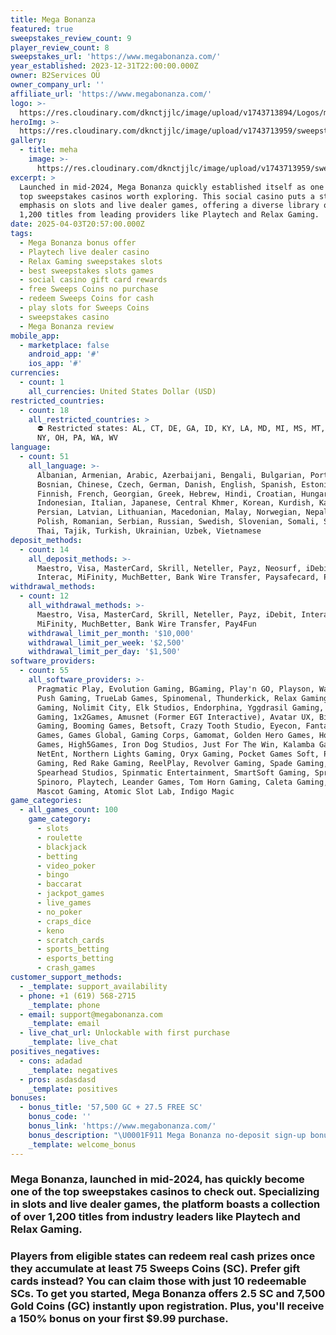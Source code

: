 ```yaml
---
title: Mega Bonanza
featured: true
sweepstakes_review_count: 9
player_review_count: 8
sweepstakes_url: 'https://www.megabonanza.com/'
year_established: 2023-12-31T22:00:00.000Z
owner: B2Services OÜ
owner_company_url: ''
affiliate_url: 'https://www.megabonanza.com/'
logo: >-
  https://res.cloudinary.com/dknctjjlc/image/upload/v1743713894/Logos/mega-bonanza-casino-logo-484x484_qxix6p.jpg
heroImg: >-
  https://res.cloudinary.com/dknctjjlc/image/upload/v1743713959/sweepstakes/Screenshot-2025-02-25-at-10.08.47-2048x1205_rzgka1.jpg
gallery:
  - title: meha
    image: >-
      https://res.cloudinary.com/dknctjjlc/image/upload/v1743713959/sweepstakes/Screenshot-2025-02-25-at-10.08.47-2048x1205_rzgka1.jpg
excerpt: >
  Launched in mid-2024, Mega Bonanza quickly established itself as one of the
  top sweepstakes casinos worth exploring. This social casino puts a strong
  emphasis on slots and live dealer games, offering a diverse library of over
  1,200 titles from leading providers like Playtech and Relax Gaming.
date: 2025-04-03T20:57:00.000Z
tags:
  - Mega Bonanza bonus offer
  - Playtech live dealer casino
  - Relax Gaming sweepstakes slots
  - best sweepstakes slots games
  - social casino gift card rewards
  - free Sweeps Coins no purchase
  - redeem Sweeps Coins for cash
  - play slots for Sweeps Coins
  - sweepstakes casino
  - Mega Bonanza review
mobile_app:
  - marketplace: false
    android_app: '#'
    ios_app: '#'
currencies:
  - count: 1
    all_currencies: United States Dollar (USD)
restricted_countries:
  - count: 18
    all_restricted_countries: >
      ⛔️ Restricted states: AL, CT, DE, GA, ID, KY, LA, MD, MI, MS, MT, NV, NJ,
      NY, OH, PA, WA, WV
language:
  - count: 51
    all_language: >-
      Albanian, Armenian, Arabic, Azerbaijani, Bengali, Bulgarian, Portuguese,
      Bosnian, Chinese, Czech, German, Danish, English, Spanish, Estonian,
      Finnish, French, Georgian, Greek, Hebrew, Hindi, Croatian, Hungarian,
      Indonesian, Italian, Japanese, Central Khmer, Korean, Kurdish, Kazakh,
      Persian, Latvian, Lithuanian, Macedonian, Malay, Norwegian, Nepali,
      Polish, Romanian, Serbian, Russian, Swedish, Slovenian, Somali, Swahili,
      Thai, Tajik, Turkish, Ukrainian, Uzbek, Vietnamese
deposit_methods:
  - count: 14
    all_deposit_methods: >-
      Maestro, Visa, MasterCard, Skrill, Neteller, Payz, Neosurf, iDebit,
      Interac, MiFinity, MuchBetter, Bank Wire Transfer, Paysafecard, Pay4Fun
withdrawal_methods:
  - count: 12
    all_withdrawal_methods: >-
      Maestro, Visa, MasterCard, Skrill, Neteller, Payz, iDebit, Interac,
      MiFinity, MuchBetter, Bank Wire Transfer, Pay4Fun
    withdrawal_limit_per_month: '$10,000'
    withdrawal_limit_per_week: '$2,500'
    withdrawal_limit_per_day: '$1,500'
software_providers:
  - count: 55
    all_software_providers: >-
      Pragmatic Play, Evolution Gaming, BGaming, Play'n GO, Playson, Wazdan,
      Push Gaming, TrueLab Games, Spinomenal, Thunderkick, Relax Gaming, Hacksaw
      Gaming, Nolimit City, Elk Studios, Endorphina, Yggdrasil Gaming, Red Tiger
      Gaming, 1x2Games, Amusnet (Former EGT Interactive), Avatar UX, Big Time
      Gaming, Booming Games, Betsoft, Crazy Tooth Studio, Eyecon, Fantasma
      Games, Games Global, Gaming Corps, Gamomat, Golden Hero Games, Holle
      Games, High5Games, Iron Dog Studios, Just For The Win, Kalamba Games,
      NetEnt, Northern Lights Gaming, Oryx Gaming, Pocket Games Soft, Platipus
      Gaming, Red Rake Gaming, ReelPlay, Revolver Gaming, Spade Gaming,
      Spearhead Studios, Spinmatic Entertainment, SmartSoft Gaming, Spribe,
      Spinoro, Playtech, Leander Games, Tom Horn Gaming, Caleta Gaming, Swintt,
      Mascot Gaming, Atomic Slot Lab, Indigo Magic
game_categories:
  - all_games_count: 100
    game_category:
      - slots
      - roulette
      - blackjack
      - betting
      - video_poker
      - bingo
      - baccarat
      - jackpot_games
      - live_games
      - no_poker
      - craps_dice
      - keno
      - scratch_cards
      - sports_betting
      - esports_betting
      - crash_games
customer_support_methods:
  - _template: support_availability
  - phone: +1 (619) 568-2715
    _template: phone
  - email: support@megabonanza.com
    _template: email
  - live_chat_url: Unlockable with first purchase
    _template: live_chat
positives_negatives:
  - cons: adadad
    _template: negatives
  - pros: asdasdasd
    _template: positives
bonuses:
  - bonus_title: '57,500 GC + 27.5 FREE SC'
    bonus_code: ''
    bonus_link: 'https://www.megabonanza.com/'
    bonus_description: "\U0001F911 Mega Bonanza no-deposit sign-up bonus 7,500 GC + 2.5 FREE SC\n\n\U0001F4B8 First-purchase bonus 50,000 GC + 25 FREE SC for $9.99\n\n\U0001F4B5 Coin bundles price range $1.99-$99.99\n\n\U0001F3E6 Purchase methods Visa, Mastercard\n\n\U0001F381 Redemption methods Gift card or bank transfer \n\n\U0001F552 Redemption speed Within 1-5 days\n"
    _template: welcome_bonus
---
```


### Mega Bonanza, launched in mid-2024, has quickly become one of the top sweepstakes casinos to check out. Specializing in slots and live dealer games, the platform boasts a collection of over 1,200 titles from industry leaders like Playtech and Relax Gaming.

### Players from eligible states can redeem real cash prizes once they accumulate at least 75 Sweeps Coins (SC). Prefer gift cards instead? You can claim those with just 10 redeemable SCs. To get you started, Mega Bonanza offers 2.5 SC and 7,500 Gold Coins (GC) instantly upon registration. Plus, you'll receive a 150% bonus on your first $9.99 purchase.
